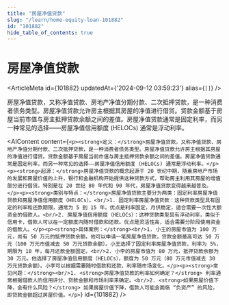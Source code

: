 ```yaml
---
title: "房屋净值贷款"
slug: "/learn/home-equity-loan-101882"
id: "101882"
hide_table_of_contents: true
---
```



# 房屋净值贷款

<ArticleMeta id={101882} updatedAt={'2024-09-12 03:59:23'} alias={`[]`} />
<div className='border-solid border-b border-t-0 my-4 border-[var(--ifm-color-gray-300)]' />

房屋净值贷款，又称净值贷款、房地产净值分期付款、二次抵押贷款，是一种消费者债务类型。房屋净值贷款允许房主根据其房屋的净值进行借贷。贷款金额基于房屋当前市值与房主抵押贷款余额之间的差值。房屋净值贷款通常是固定利率，而另一种常见的选择——房屋净值信用额度 (HELOCs) 通常是浮动利率。

<AIContent content={`<p><strong>定义：</strong>房屋净值贷款，又称净值贷款、房地产净值分期付款、二次抵押贷款，是一种消费者债务类型。房屋净值贷款允许房主根据其房屋的净值进行借贷。贷款金额基于房屋当前市值与房主抵押贷款余额之间的差值。房屋净值贷款通常是固定利率，而另一种常见的选择——房屋净值信用额度 (HELOCs) 通常是浮动利率。</p><p><strong>起源：</strong>房屋净值贷款的概念起源于 20 世纪中期，随着房地产市场的发展和房屋价值的上升，银行和金融机构开始提供这种贷款方式，帮助房主利用其房屋的增值部分进行借贷。特别是在 20 世纪 80 年代和 90 年代，房屋净值贷款变得越来越普及。</p><p><strong>类别与特点：</strong>房屋净值贷款主要分为两类：固定利率房屋净值贷款和房屋净值信用额度（HELOCs）。<br/>1. 固定利率房屋净值贷款：这种贷款类型具有固定的利率和还款期限，通常为 5 到 15 年。优点是利率固定，月供稳定，适合需要一次性大额资金的借款人。<br/>2. 房屋净值信用额度（HELOCs）：这种贷款类型具有浮动利率，类似于信用卡，借款人可以在一定额度内随时借款和还款。优点是灵活性高，适合需要分阶段使用资金的借款人。</p><p><strong>具体案例：</strong><br/>1. 小王的房屋市值为 100 万元，尚有 50 万元的抵押贷款余额。他可以申请一笔房屋净值贷款，贷款金额最高可达 50 万元（100 万元市值减去 50 万元贷款余额）。小王选择了固定利率房屋净值贷款，利率为 5%，期限为 10 年，每月还款金额固定。<br/>2. 小李的房屋市值为 80 万元，抵押贷款余额为 30 万元。他选择了房屋净值信用额度（HELOCs），额度为 50 万元（80 万元市值减去 30 万元贷款余额）。小李可以根据需要随时借款和还款，利率随市场变化。</p><p><strong>常见问题：</strong><br/>1. <strong>房屋净值贷款的利率如何确定？</strong> 利率通常根据借款人的信用评分、贷款金额和市场利率来确定。<br/>2. <strong>如果房屋价值下降，会有什么风险？</strong> 如果房屋价值下降，借款人可能会面临 “负资产” 的风险，即贷款金额超过房屋价值。</p>`} id={101882} />
